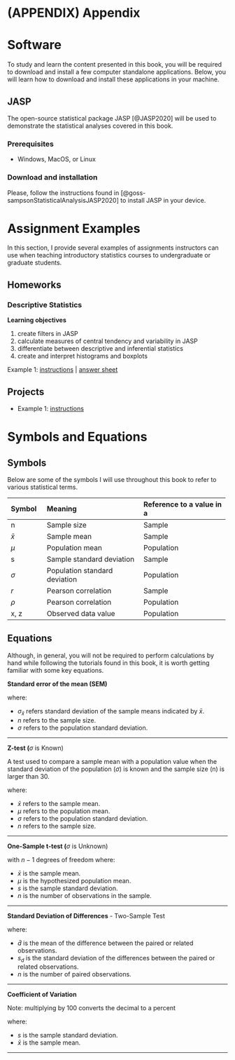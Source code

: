 # (APPENDIX) Appendix {.unnumbered}

# Software

To study and learn the content presented in this book, you will be required to download and install a few computer standalone applications. Below, you will learn how to download and install these applications in your machine.

## JASP {#jasp}

The open-source statistical package JASP [@JASP2020] will be used to demonstrate the statistical analyses covered in this book.

### Prerequisites

- Windows, MacOS, or Linux

### Download and installation {#jasp-install}

Please, follow the instructions found in [@goss-sampsonStatisticalAnalysisJASP2020] to install JASP in your device.

# Assignment Examples

In this section, I provide several examples of assignments instructors can use when teaching introductory statistics courses to undergraduate or graduate students.

## Homeworks

### Descriptive Statistics

**Learning objectives**

1. create filters in JASP
2. calculate measures of central tendency and variability in JASP
3. differentiate between descriptive and inferential statistics
4. create and interpret histograms and boxplots

Example 1: [instructions](assignments/descriptive-01.html) | [answer sheet](assignments/descriptive-01.docx) 

## Projects

* Example 1: [instructions](project-01.html)

# Symbols and Equations {#symbols-equations}

## Symbols

Below are some of the symbols I will use throughout this book to refer to various statistical terms.

+-----------+-------------------------------+---------------------------+
| Symbol    | Meaning                       | Reference to a value in a |
+:==========+:==============================+:==========================+
| n         | Sample size                   | Sample                    |
+-----------+-------------------------------+---------------------------+
| $\bar{x}$ | Sample mean                   | Sample                    |
+-----------+-------------------------------+---------------------------+
| $\mu$     | Population mean               | Population                |
+-----------+-------------------------------+---------------------------+
| s         | Sample standard deviation     | Sample                    |
+-----------+-------------------------------+---------------------------+
| $\sigma$  | Population standard deviation | Population                |
+-----------+-------------------------------+---------------------------+
| *r*       | Pearson correlation           | Sample                    |
+-----------+-------------------------------+---------------------------+
| $\rho$    | Pearson correlation           | Population                |
+-----------+-------------------------------+---------------------------+
| x, z      | Observed data value           | Population                |
+-----------+-------------------------------+---------------------------+

## Equations

Although, in general, you will not be required to perform calculations by hand while following the tutorials found in this book, it is worth getting familiar with some key equations.

**Standard error of the mean (SEM)**

\begin{equation}
\sigma_{\bar{x}}=\frac{\sigma}{\sqrt{n}}
(#eq:sem)
\end{equation}

where:

- $\sigma_{\bar{x}}$ refers standard deviation of the sample means indicated by $\bar{x}$.
- $n$ refers to the sample size.
- $\sigma$ refers to the population standard deviation.

------------------------------------------------------------------------

**Z-test (**$\sigma$ is Known)

A test used to compare a sample mean with a population value when the standard deviation of the population ($\sigma$) is known and the sample size (n) is larger than 30.

\begin{equation}
\label{standard normal value}
z = \frac{x - \mu}{\sigma}
(#eq:ztest)
\end{equation}

where:

- $\bar{x}$ refers to the sample mean.
- $\mu$ refers to the population mean.
- $\sigma$ refers to the population standard deviation.
- $n$ refers to the sample size.

------------------------------------------------------------------------

**One-Sample t-test (**$\sigma$ is Unknown)

\begin{equation}
\label{testing a mean sigma unknown}(\#eq:t-test-one) 
t = \frac{\bar{x}-\mu}{\frac{s}{\sqrt{n}}}
(#eq:onet)
\end{equation}

with $n-1$ degrees of freedom where:

- $\bar{x}$ is the sample mean.
- $\mu$ is the hypothesized population mean.
- $s$ is the sample standard deviation.
- $n$ is the number of observations in the sample.

------------------------------------------------------------------------

**Standard Deviation of Differences** - Two-Sample Test

\begin{equation}
s_{d} = \sqrt{\frac{\sum(d - \bar{d})^2}{n - 1}}
(#eq:??)
\end{equation}

where:

- $\bar{d}$ is the mean of the difference between the paired or related observations.
- $s_{d}$ is the standard deviation of the differences between the paired or related observations.
- $n$ is the number of paired observations.

------------------------------------------------------------------------

**Coefficient of Variation**

\begin{equation}
\text{CV} = \frac{s}{\bar{x}}(100)
  (#eq:binom)
\end{equation}

Note: multiplying by 100 converts the decimal to a percent

where:

- $s$ is the sample standard deviation.
- $\bar{x}$ is the sample mean.

----

